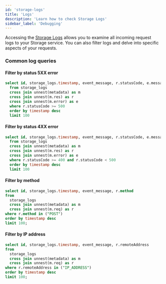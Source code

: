 ```yaml
---
id: 'storage-logs'
title: 'Logs'
description: 'Learn how to check Storage Logs'
sidebar_label: 'Debugging'
---
```


Accessing the [Storage Logs](/dashboard/project/__/logs/explorer?q=select+id%2C+storage_logs.timestamp%2C+event_message+from+storage_logs%0A++%0A++order+by+timestamp+desc%0A++limit+100%0A++) allows you to examine all incoming request logs to your Storage service. You can also filter logs and delve into specific aspects of your requests.

### Common log queries

#### Filter by status 5XX error

```sql
select id, storage_logs.timestamp, event_message, r.statusCode, e.message as errorMessage e.raw as rawError
  from storage_logs
  cross join unnest(metadata) as m
  cross join unnest(m.res) as r
  cross join unnest(m.error) as e
  where r.statusCode >= 500
  order by timestamp desc
  limit 100
```

#### Filter by status 4XX error

```sql
select id, storage_logs.timestamp, event_message, r.statusCode, e.message as errorMessage e.raw as rawError
  from storage_logs
  cross join unnest(metadata) as m
  cross join unnest(m.res) as r
  cross join unnest(m.error) as e
  where r.statusCode >= 400 and r.statusCode < 500
  order by timestamp desc
  limit 100
```

#### Filter by method

```sql
select id, storage_logs.timestamp, event_message, r.method
from
  storage_logs
  cross join unnest(metadata) as m
  cross join unnest(m.req) as r
where r.method in ("POST")
order by timestamp desc
limit 100;
```

#### Filter by IP address

```sql
select id, storage_logs.timestamp, event_message, r.remoteAddress
from
  storage_logs
  cross join unnest(metadata) as m
  cross join unnest(m.req) as r
where r.remoteAddress in ("IP_ADDRESS")
order by timestamp desc
limit 100;
```
